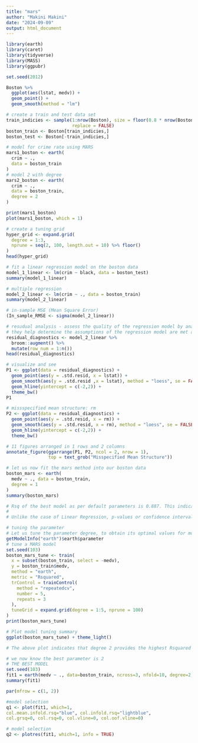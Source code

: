 ```yaml
---
title: "mars"
author: "Makini Makini"
date: "2024-09-09"
output: html_document
---
```


```r
library(earth)
library(caret)
library(tidyverse)
library(MASS)
library(ggpubr)
```

```r
set.seed(2012)

Boston %>% 
  ggplot(aes(lstat, medv)) +
  geom_point() +
  geom_smooth(method = "lm")

# create a train and test data set
train_indicies <- sample(1:nrow(Boston), size = floor(0.8 * nrow(Boston)),
                         replace = FALSE)
boston_train <- Boston[train_indicies,]
boston_test <- Boston[-train_indicies,]
```

```r
# model for crime rate using MARS
mars1_boston <- earth(
  crim ~ .,
  data = boston_train
)
# model 2 with degree 
mars2_boston <- earth(
  crim ~ .,
  data = boston_train,
  degree = 2
)

print(mars1_boston)
plot(mars1_boston, which = 1)

# create a tuning grid
hyper_grid <- expand.grid(
  degree = 1:3,
  nprune = seq(2, 100, length.out = 10) %>% floor()
)
head(hyper_grid)
```


```r
# fit a linear regression model on the boston data
model_1_linear <- lm(crim ~ black, data = boston_test)
summary(model_1_linear)

# multiple regression
model_2_linear <- lm(crim ~ ., data = boston_train)
summary(model_2_linear)

# in-sample MSE (Mean Square Error)
(In_sample_RMSE <- sigma(model_2_linear))

# resudual analysis - assess the quality of the regression model by analyzing the residuals (the diff btn the observed and the predicted values)
# they help determine the assumptions of the regression model are met and identify the problems with the model fit
residual_diagnostics <- model_2_linear %>% 
  broom::augment() %>% 
  mutate(row_num = 1:n())
head(residual_diagnostics)

# visualize and see
P1 <- ggplot(data = residual_diagnostics) +
  geom_point(aes(y = .std.resid, x = lstat)) +
  geom_smooth(aes(y = .std.resid ,x = lstat), method = "loess", se = FALSE) + 
  geom_hline(yintercept = c(-2,2)) + 
  theme_bw()
P1

# missspecified mean structure: rm
P2 <- ggplot(data = residual_diagnostics) +
  geom_point(aes(y = .std.resid, x = rm)) +
  geom_smooth(aes(y = .std.resid, x = rm), method = "loess", se = FALSE) + 
  geom_hline(yintercept = c(-2,2)) +
  theme_bw()

# 11 figures arranged in 1 rows and 2 columns
annotate_figure(ggarrange(P1, P2, ncol = 2, nrow = 1),
                top = text_grob("Misspecified Mean Structure"))
```

```r
# let us now fit the mars method into our boston data
boston_mars <- earth(
  medv ~ ., data = boston_train,
  degree = 1
)
summary(boston_mars)

# Rsq of the best model as per default parameters is 0.887. This indicates that there has been an improvement in comparison to the linear model.
# 
# Unlike the case of Linear Regression, p-values or confidence intervals are not provided in the summary of MARS for the coefficients.

```

```r
# tuning the parameter
# Let us tune the parameter degree, to obtain its optimal values for modelling. For doing the same, I shall use the caret package. The parameter is optimized keeping Rsquared as the metric (the higher the better) using 5-fold Cross Validation repeated thrice.
getModelInfo("earth")$earth$parameter
# tune a MARS model
set.seed(103) 
boston_mars_tune <- train(
  x = subset(boston_train, select = -medv),
  y = boston_train$medv,
  method = "earth",
  metric = "Rsquared",
  trControl = trainControl(
    method = "repeatedcv",
    number = 5,
    repeats = 3
  ),
  tuneGrid = expand.grid(degree = 1:5, nprune = 100)
)
print(boston_mars_tune)

# Plot model tuning summary
ggplot(boston_mars_tune) + theme_light()

# The above plot indicates that degree 2 provides the highest Rsquared was obtained for degree equal to 2. Corresponding RMSE and MAE values are low as well.
```


```r
# we now know the best parameter is 2
# THE BEST MODEL
set.seed(103)
fit1 = earth(medv ~ ., data=boston_train, ncross=3, nfold=10, degree=2, pmethod="cv", keepxy=TRUE)
summary(fit1)

par(mfrow = c(1, 2))

#model selection
q1 <- plot(fit1, which=1,
col.mean.infold.rsq="blue", col.infold.rsq="lightblue",
col.grsq=0, col.rsq=0, col.vline=0, col.oof.vline=0)

# model selection
q2 <- plotres(fit1, which=1, info = TRUE)
```

